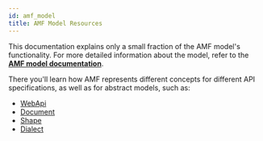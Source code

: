```yaml
---
id: amf_model
title: AMF Model Resources
---
```


This documentation explains only a small fraction of the AMF model's functionality.
For more detailed information about the model, refer to the [**AMF model documentation**](https://github.com/aml-org/amf/blob/develop/documentation/model.md).

There you'll learn how AMF represents different concepts for different API specifications, as well as for abstract models, such as:

- [WebApi](https://github.com/aml-org/amf/blob/develop/documentation/model.md#webapi)
- [Document](https://github.com/aml-org/amf/blob/develop/documentation/model.md#document)
- [Shape](https://github.com/aml-org/amf/blob/develop/documentation/model.md#shape)
- [Dialect](https://github.com/aml-org/amf/blob/develop/documentation/model.md#dialect)
